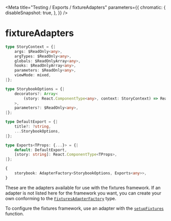 
<Meta
    title="Testing / Exports / fixtureAdapters"
    parameters={{
        chromatic: {
            disableSnapshot: true,
        },
    }}
/>

# fixtureAdapters

```ts
type StoryContext = {|
    args: $ReadOnly<any>,
    argTypes: $ReadOnly<any>,
    globals: $ReadOnlyArray<any>,
    hooks: $ReadOnlyArray<any>,
    parameters: $ReadOnly<any>,
    viewMode: mixed,
|};

type StorybookOptions = {|
    decorators?: Array<
        (story: React.ComponentType<any>, context: StoryContext) => React.Node,
    >,
    parameters?: $ReadOnly<any>,
|};

type DefaultExport = {|
    title?: ?string,
    ...StorybookOptions,
|};

type Exports<TProps: {...}> = {|
    default: DefaultExport,
    [story: string]: React.ComponentType<TProps>,
|};

{
    storybook: AdapterFactory<StorybookOptions, Exports<any>>,
}
```

These are the adapters available for use with the fixtures framework. If an adapter is not listed here for the framework you want, you can create your own conforming to the [`FixturesAdapterFactory`](/docs/testing-types-fixturesadapterfactory--page) type.

To configure the fixtures framework, use an adapter with the [`setupFixtures`](/docs/testing-exports-setupfixtures--page) function.
